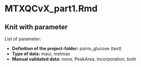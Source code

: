 # MTXQCvX_part1.Rmd{#part1}

## Knit with parameter

List of parameter:

  * **Definition of the project-folder:** psirm_glucose (text)
  * **Type of data:** maui, metmax 
  * **Manual validated data:** none, PeakArea, Incorporation, both

